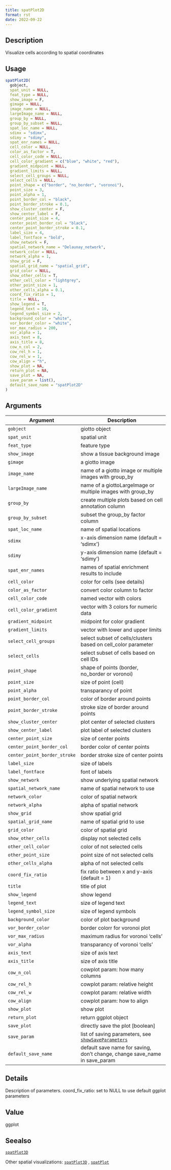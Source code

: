 ```yaml
--- 
title: spatPlot2D 
format: rst 
date: 2022-09-22 
--- 
```


## Description

Visualize cells according to spatial coordinates


## Usage

```r
spatPlot2D(
  gobject,
  spat_unit = NULL,
  feat_type = NULL,
  show_image = F,
  gimage = NULL,
  image_name = NULL,
  largeImage_name = NULL,
  group_by = NULL,
  group_by_subset = NULL,
  spat_loc_name = NULL,
  sdimx = "sdimx",
  sdimy = "sdimy",
  spat_enr_names = NULL,
  cell_color = NULL,
  color_as_factor = T,
  cell_color_code = NULL,
  cell_color_gradient = c("blue", "white", "red"),
  gradient_midpoint = NULL,
  gradient_limits = NULL,
  select_cell_groups = NULL,
  select_cells = NULL,
  point_shape = c("border", "no_border", "voronoi"),
  point_size = 3,
  point_alpha = 1,
  point_border_col = "black",
  point_border_stroke = 0.1,
  show_cluster_center = F,
  show_center_label = F,
  center_point_size = 4,
  center_point_border_col = "black",
  center_point_border_stroke = 0.1,
  label_size = 4,
  label_fontface = "bold",
  show_network = F,
  spatial_network_name = "Delaunay_network",
  network_color = NULL,
  network_alpha = 1,
  show_grid = F,
  spatial_grid_name = "spatial_grid",
  grid_color = NULL,
  show_other_cells = T,
  other_cell_color = "lightgrey",
  other_point_size = 1,
  other_cells_alpha = 0.1,
  coord_fix_ratio = 1,
  title = NULL,
  show_legend = T,
  legend_text = 10,
  legend_symbol_size = 2,
  background_color = "white",
  vor_border_color = "white",
  vor_max_radius = 200,
  vor_alpha = 1,
  axis_text = 8,
  axis_title = 8,
  cow_n_col = 2,
  cow_rel_h = 1,
  cow_rel_w = 1,
  cow_align = "h",
  show_plot = NA,
  return_plot = NA,
  save_plot = NA,
  save_param = list(),
  default_save_name = "spatPlot2D"
)
```


## Arguments

Argument      |Description
------------- |----------------
`gobject`     |     giotto object
`spat_unit`     |     spatial unit
`feat_type`     |     feature type
`show_image`     |     show a tissue background image
`gimage`     |     a giotto image
`image_name`     |     name of a giotto image or multiple images with group_by
`largeImage_name`     |     name of a giottoLargeImage or multiple images with group_by
`group_by`     |     create multiple plots based on cell annotation column
`group_by_subset`     |     subset the group_by factor column
`spat_loc_name`     |     name of spatial locations
`sdimx`     |     x-axis dimension name (default = 'sdimx')
`sdimy`     |     y-axis dimension name (default = 'sdimy')
`spat_enr_names`     |     names of spatial enrichment results to include
`cell_color`     |     color for cells (see details)
`color_as_factor`     |     convert color column to factor
`cell_color_code`     |     named vector with colors
`cell_color_gradient`     |     vector with 3 colors for numeric data
`gradient_midpoint`     |     midpoint for color gradient
`gradient_limits`     |     vector with lower and upper limits
`select_cell_groups`     |     select subset of cells/clusters based on cell_color parameter
`select_cells`     |     select subset of cells based on cell IDs
`point_shape`     |     shape of points (border, no_border or voronoi)
`point_size`     |     size of point (cell)
`point_alpha`     |     transparancy of point
`point_border_col`     |     color of border around points
`point_border_stroke`     |     stroke size of border around points
`show_cluster_center`     |     plot center of selected clusters
`show_center_label`     |     plot label of selected clusters
`center_point_size`     |     size of center points
`center_point_border_col`     |     border color of center points
`center_point_border_stroke`     |     border stroke size of center points
`label_size`     |     size of labels
`label_fontface`     |     font of labels
`show_network`     |     show underlying spatial network
`spatial_network_name`     |     name of spatial network to use
`network_color`     |     color of spatial network
`network_alpha`     |     alpha of spatial network
`show_grid`     |     show spatial grid
`spatial_grid_name`     |     name of spatial grid to use
`grid_color`     |     color of spatial grid
`show_other_cells`     |     display not selected cells
`other_cell_color`     |     color of not selected cells
`other_point_size`     |     point size of not selected cells
`other_cells_alpha`     |     alpha of not selected cells
`coord_fix_ratio`     |     fix ratio between x and y-axis (default = 1)
`title`     |     title of plot
`show_legend`     |     show legend
`legend_text`     |     size of legend text
`legend_symbol_size`     |     size of legend symbols
`background_color`     |     color of plot background
`vor_border_color`     |     border colorr for voronoi plot
`vor_max_radius`     |     maximum radius for voronoi 'cells'
`vor_alpha`     |     transparancy of voronoi 'cells'
`axis_text`     |     size of axis text
`axis_title`     |     size of axis title
`cow_n_col`     |     cowplot param: how many columns
`cow_rel_h`     |     cowplot param: relative height
`cow_rel_w`     |     cowplot param: relative width
`cow_align`     |     cowplot param: how to align
`show_plot`     |     show plot
`return_plot`     |     return ggplot object
`save_plot`     |     directly save the plot [boolean]
`save_param`     |     list of saving parameters, see [`showSaveParameters`](#showsaveparameters)
`default_save_name`     |     default save name for saving, don't change, change save_name in save_param


## Details

Description of parameters.
 coord_fix_ratio: set to NULL to use default ggplot parameters


## Value

ggplot


## Seealso

[`spatPlot3D`](#spatplot3d) 
 
 Other spatial visualizations:
 [`spatPlot3D`](#spatplot3d) ,
 [`spatPlot`](#spatplot)


